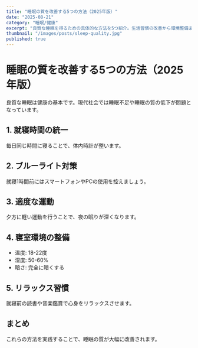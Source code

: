 ```yaml
---
title: "睡眠の質を改善する5つの方法（2025年版）"
date: "2025-08-21"
category: "睡眠/健康"
excerpt: "良質な睡眠を得るための具体的な方法を5つ紹介。生活習慣の改善から環境整備まで、実践しやすいポイントをまとめました。"
thumbnail: "/images/posts/sleep-quality.jpg"
published: true
---
```


# 睡眠の質を改善する5つの方法（2025年版）

良質な睡眠は健康の基本です。現代社会では睡眠不足や睡眠の質の低下が問題となっています。

## 1. 就寝時間の統一

毎日同じ時間に寝ることで、体内時計が整います。

## 2. ブルーライト対策

就寝1時間前にはスマートフォンやPCの使用を控えましょう。

## 3. 適度な運動

夕方に軽い運動を行うことで、夜の眠りが深くなります。

## 4. 寝室環境の整備

- 温度: 18-22度
- 湿度: 50-60%
- 暗さ: 完全に暗くする

## 5. リラックス習慣

就寝前の読書や音楽鑑賞で心身をリラックスさせます。

## まとめ

これらの方法を実践することで、睡眠の質が大幅に改善されます。 